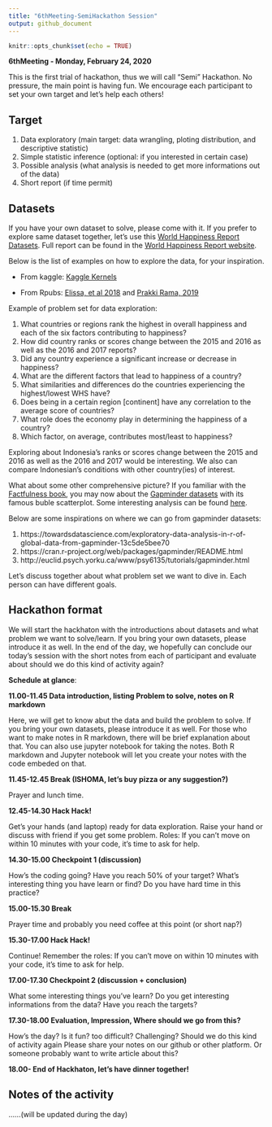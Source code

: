 ```yaml
---
title: "6thMeeting-SemiHackathon Session"
output: github_document
---
```


```r
knitr::opts_chunk$set(echo = TRUE)
```

**6thMeeting - Monday, February 24, 2020**

This is the first trial of hackathon, thus we will call "Semi" Hackathon. 
No pressure, the main point is having fun. We encourage each participant to set your own target and let's help each others!

## Target

1. Data exploratory (main target: data wrangling, ploting distribution, and descriptive statistic)
2. Simple statistic inference (optional: if you interested in certain case)
3. Possible analysis (what analysis is needed to get more informations out of the data)
4. Short report (if time permit)


## Datasets

If you have your own dataset to solve, please come with it.
If you prefer to explore same dataset together, let's use this [World Happiness Report Datasets](https://www.kaggle.com/unsdsn/world-happiness). Full report can be found in the [World Happiness Report website](https://worldhappiness.report/).

Below is the list of examples on how to explore the data, for your inspiration.

* From kaggle: [Kaggle Kernels](https://www.kaggle.com/unsdsn/world-happiness/kernels)

* From Rpubs: [Elissa, et al 2018](https://rpubs.com/koki25ando/DATA1001TeamBver1) and [Prakki Rama, 2019](https://rpubs.com/Prakki_Rama/whd)

Example of problem set for data exploration:

1. What countries or regions rank the highest in overall happiness and each of the six factors contributing to happiness?
2. How did country ranks or scores change between the 2015 and 2016 as well as the 2016 and 2017 reports?
3. Did any country experience a significant increase or decrease in happiness?
4. What are the different factors that lead to happiness of a country?
5. What similarities and differences do the countries experiencing the highest/lowest WHS have?
6. Does being in a certain region [continent] have any correlation to the average score of countries?
7. What role does the economy play in determining the happiness of a country?
8. Which factor, on average, contributes most/least to happiness?

Exploring about Indonesia's ranks or scores change between the 2015 and 2016 as well as the 2016 and 2017 would be interesting. We also can compare Indonesian's conditions with other country(ies) of interest. 

What about some other comprehensive picture? If you familiar with the [Factfulness book](https://www.gapminder.org/factfulness-book/), you may now about the [Gapminder datasets](https://www.gapminder.org/data/) with its famous buble scatterplot. Some interesting analysis can be found [here](https://www.gapminder.org/tools/).

Below are some inspirations on where we can go from gapminder datasets:

1. https://towardsdatascience.com/exploratory-data-analysis-in-r-of-global-data-from-gapminder-13c5de5bee70
2. https://cran.r-project.org/web/packages/gapminder/README.html
3. http://euclid.psych.yorku.ca/www/psy6135/tutorials/gapminder.html

Let's discuss together about what problem set we want to dive in. Each person can have different goals. 

## Hackathon format

We will start the hackhaton with the introductions about datasets and what problem we want to solve/learn. If you bring your own datasets, please introduce it as well. In the end of the day, we hopefully can conclude our today's session with the short notes from each of participant and evaluate about should we do this kind of activity again?

**Schedule at glance**:

**11.00-11.45 Data introduction, listing Problem to solve, notes on R markdown**
  
Here, we will get to know abut the data and build the problem to solve. If you bring your own datasets, please introduce it as well. For those who want to make notes in R markdown, there will be brief explanation about that. You can also use jupyter notebook for taking the notes. Both R markdown and Jupyter notebook will let you create your notes with the code embeded on that.

**11.45-12.45  Break (ISHOMA, let's buy pizza or any suggestion?)**

Prayer and lunch time. 

**12.45-14.30 Hack Hack!**

Get's your hands (and laptop) ready for data exploration. Raise your hand or discuss with friend if you get some problem. 
Roles: If you can't move on within 10 minutes with your code, it's time to ask for help. 


**14.30-15.00 Checkpoint 1 (discussion)**

How's the coding going? Have you reach 50% of your target? What's interesting thing you have learn or find? Do you have hard time in this practice?

**15.00-15.30 Break**

Prayer time and probably you need coffee at this point (or short nap?)

**15.30-17.00 Hack Hack!**

Continue! Remember the roles: If you can't move on within 10 minutes with your code, it's time to ask for help. 

**17.00-17.30 Checkpoint 2 (discussion + conclusion)**

What some interesting things you've learn? Do you get interesting  informations from the data?
Have you reach the targets? 

**17.30-18.00  Evaluation, Impression, Where should we go from this?**

How's the day? Is it fun? too difficult? Challenging? Should we do this kind of activity again
Please share your notes on our github or other platform. Or someone probably want to write article about this?

**18.00- End of Hackhaton, let's have dinner together!**


## Notes of the activity

......(will be updated during the day)




